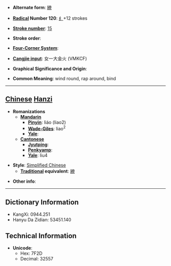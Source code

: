* '''Alternate form''': [[繚]]

* '''[[Wiktionary:Chinese radical index| Radical]] Number 120''': [[Wiktionary:Chinese radical index 纟|纟]]+12 strokes

* '''[[Wiktionary:Chinese total strokes index|Stroke number]]''': [[Wiktionary:Chinese total strokes index 15|15]]

* '''Stroke order''': 

* '''[[Wiktionary:Chinese four corner index|Four-Corner System]]''': 

* '''[[Wiktionary:Chinese Cangjie index|Cangjie input]]''': 女一大金火 (VMKCF)

* '''Graphical Significance and Origin''': 

* '''Common Meaning''': wind round, rap around, bind

----

== [[Chinese]] [[Hanzi]] ==

* '''Romanizations'''
** '''[[Mandarin]]'''
*** '''[[Pinyin]]''': liáo (liao2)
*** '''[[Wade-Giles]]''': liao<sup>2</sup>
*** '''[[Yale]]''': 
** '''[[Cantonese]]'''
*** '''[[Jyutping]]''':
*** '''[[Penkyamp]]''': 
*** '''[[Yale]]''': liu4

* '''Style''': [[Simplified Chinese]] 
** '''[[Traditional Chinese|Traditional]] equivalent''': [[繚]]

* '''Other info''': 

----

== Dictionary Information ==

* KangXi: 0944.251
* Hanyu Da Zidian: 53451.140

== Technical Information ==

* '''Unicode''':
** Hex: 7F2D
** Decimal: 32557